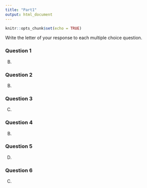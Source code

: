 ```yaml
---
title: "Part1"
output: html_document
---
```


```r
knitr::opts_chunk$set(echo = TRUE)
```

Write the letter of your response to each multiple choice question.

### Question 1
(B)

### Question 2
(B)

### Question 3
(C)

### Question 4
(B)

### Question 5
(D)

### Question 6
(C)
